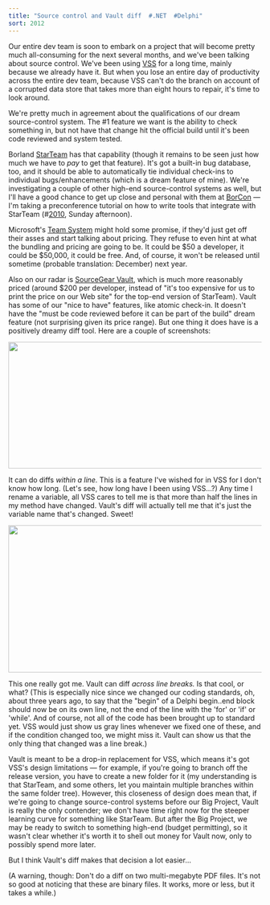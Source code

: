```yaml
---
title: "Source control and Vault diff  #.NET  #Delphi"
sort: 2012
---
```

Our entire dev team is soon to embark on a project that will become pretty much all-consuming for the next several months, and we've been talking about source control. We've been using <a href="http://blog.excastle.com/2004/08/12/things-you-really-dont-want-to-see-from-your-source-control-system/">VSS</a> for a long time, mainly because we already have it. But when you lose an entire day of productivity across the entire dev team, because VSS can't do the branch on account of a corrupted data store that takes more than eight hours to repair, it's time to look around.

We're pretty much in agreement about the qualifications of our dream source-control system. The #1 feature we want is the ability to check something in, but not have that change hit the official build until it's been code reviewed and system tested.

Borland <a href="http://www.borland.com/starteam/">StarTeam</a> has that capability (though it remains to be seen just how much we have to <em>pay</em> to get that feature). It's got a built-in bug database, too, and it should be able to automatically tie individual check-ins to individual bugs/enhancements (which is a dream feature of mine). We're investigating a couple of other high-end source-control systems as well, but I'll have a good chance to get up close and personal with them at <a href="http://info.borland.com/conf2004/">BorCon</a> &mdash; I'm taking a preconference tutorial on how to write tools that integrate with StarTeam (#<a href="http://info.borland.com/conf2004/tracks/tutorial/index.html">2010</a>, Sunday afternoon).



Microsoft's <a href="http://msdn.microsoft.com/vstudio/teamsystem/">Team System</a> might hold some promise, if they'd just get off their asses and start talking about pricing. They refuse to even hint at what the bundling and pricing are going to be. It could be $50 a developer, it could be $50,000, it could be free. And, of course, it won't be released until sometime (probable translation: December) next year.

Also on our radar is <a href="http://www.sourcegear.com/vault/">SourceGear Vault</a>, which is much more reasonably priced (around $200 per developer, instead of "it's too expensive for us to print the price on our Web site" for the top-end version of StarTeam). Vault has some of our "nice to have" features, like atomic check-in. It doesn't have the "must be code reviewed before it can be part of the build" dream feature (not surprising given its price range). But one thing it does have is a positively dreamy diff tool. Here are a couple of screenshots:

<img src="/images/Vault2.png" height="252" width="783" />

It can do diffs <em>within a line.</em> This is a feature I've wished for in VSS for I don't know how long. (Let's see, how long have I been using VSS...?) Any time I rename a variable, all VSS cares to tell me is that more than half the lines in my method have changed. Vault's diff will actually tell me that it's just the variable name that's changed. Sweet!

<img src="/images/Vault1.png" height="293" width="719" />

This one really got me. Vault can diff <em>across line breaks.</em> Is that cool, or what? (This is especially nice since we changed our coding standards, oh, about three years ago, to say that the "begin" of a Delphi begin..end block should now be on its own line, not the end of the line with the 'for' or 'if' or 'while'. And of course, not all of the code has been brought up to standard yet. VSS would just show us gray lines whenever we fixed one of these, and if the condition changed too, we might miss it. Vault can show us that the only thing that changed was a line break.)

Vault is meant to be a drop-in replacement for VSS, which means it's got VSS's design limitations &mdash; for example, if you're going to branch off the release version, you have to create a new folder for it (my understanding is that StarTeam, and some others, let you maintain multiple branches within the same folder tree). However, this closeness of design does mean that, if we're going to change source-control systems before our Big Project, Vault is really the only contender; we don't have time right now for the steeper learning curve for something like StarTeam. But after the Big Project, we may be ready to switch to something high-end (budget permitting), so it wasn't clear whether it's worth it to shell out money for Vault now, only to possibly spend more later.

But I think Vault's diff makes that decision a lot easier...

(A warning, though: Don't do a diff on two multi-megabyte PDF files. It's not so good at noticing that these are binary files. It works, more or less, but it takes a while.)
